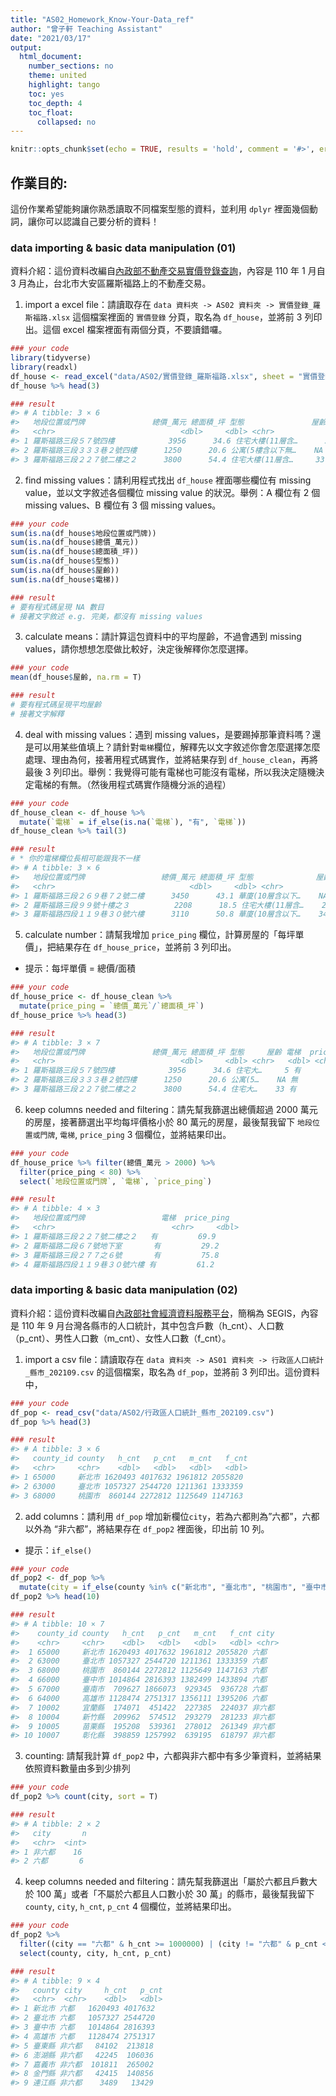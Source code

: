 ```yaml
---
title: "AS02_Homework_Know-Your-Data_ref"
author: "曾子軒 Teaching Assistant"
date: "2021/03/17"
output:
  html_document:
    number_sections: no
    theme: united
    highlight: tango
    toc: yes
    toc_depth: 4
    toc_float:
      collapsed: no
---
```


```r
knitr::opts_chunk$set(echo = TRUE, results = 'hold', comment = '#>', error = TRUE)
```

## 作業目的:   

這份作業希望能夠讓你熟悉讀取不同檔案型態的資料，並利用 `dplyr` 裡面幾個動詞，讓你可以認識自己要分析的資料！

### data importing & basic data manipulation (01)

資料介紹：這份資料改編自[內政部不動產交易實價登錄查詢](https://lvr.land.moi.gov.tw/)，內容是 110 年 1 月自 3 月為止，台北市大安區羅斯福路上的不動產交易。

(1) import a excel file：請讀取存在 `data 資料夾 -> AS02 資料夾 -> 實價登錄_羅斯福路.xlsx` 這個檔案裡面的 `實價登錄` 分頁，取名為 `df_house`，並將前 3 列印出。這個 excel 檔案裡面有兩個分頁，不要讀錯囉。

```r
### your code
library(tidyverse)
library(readxl)
df_house <- read_excel("data/AS02/實價登錄_羅斯福路.xlsx", sheet = "實價登錄")
df_house %>% head(3)

### result
#> # A tibble: 3 × 6
#>   地段位置或門牌               總價_萬元 總面積_坪 型態               屋齡 電梯 
#>   <chr>                            <dbl>     <dbl> <chr>             <dbl> <chr>
#> 1 羅斯福路三段５７號四樓            3956      34.6 住宅大樓(11層含…      5 有   
#> 2 羅斯福路三段３３３巷２號四樓      1250      20.6 公寓(5樓含以下無…    NA 無   
#> 3 羅斯福路三段２２７號二樓之２      3800      54.4 住宅大樓(11層含…     33 有
```

(2) find missing values：請利用程式找出 `df_house` 裡面哪些欄位有 missing value，並以文字敘述各個欄位 missing value 的狀況。舉例：A 欄位有 2 個 missing values、B 欄位有 3 個 missing values。

```r
### your code
sum(is.na(df_house$地段位置或門牌))
sum(is.na(df_house$總價_萬元))
sum(is.na(df_house$總面積_坪))
sum(is.na(df_house$型態))
sum(is.na(df_house$屋齡))
sum(is.na(df_house$電梯))

### result
# 要有程式碼呈現 NA 數目
# 接著文字敘述 e.g. 完美，都沒有 missing values
```

(3) calculate means：請計算這包資料中的平均屋齡，不過會遇到 missing values，請你想想怎麼做比較好，決定後解釋你怎麼選擇。

```r
### your code
mean(df_house$屋齡, na.rm = T)

### result
# 要有程式碼呈現平均屋齡
# 接著文字解釋
```

(4) deal with missing values：遇到 missing values，是要踢掉那筆資料嗎？還是可以用某些值填上？請針對`電梯`欄位，解釋先以文字敘述你會怎麼選擇怎麼處理、理由為何，接著用程式碼實作，並將結果存到 `df_house_clean`，再將最後 3 列印出。舉例：我覺得可能有電梯也可能沒有電梯，所以我決定隨機決定電梯的有無。（然後用程式碼實作隨機分派的過程）

```r
### your code
df_house_clean <- df_house %>%
  mutate(`電梯` = if_else(is.na(`電梯`), "有", `電梯`))
df_house_clean %>% tail(3)

### result
# * 你的電梯欄位長相可能跟我不一樣
#> # A tibble: 3 × 6
#>   地段位置或門牌                 總價_萬元 總面積_坪 型態              屋齡 電梯 
#>   <chr>                              <dbl>     <dbl> <chr>            <dbl> <chr>
#> 1 羅斯福路三段２６９巷７２號二樓      3450      43.1 華廈(10層含以下…    NA 有   
#> 2 羅斯福路三段９９號十樓之３          2208      18.5 住宅大樓(11層含…    22 有   
#> 3 羅斯福路四段１１９巷３０號六樓      3110      50.8 華廈(10層含以下…    34 有
```

(5) calculate number：請幫我增加 `price_ping` 欄位，計算房屋的「每坪單價」，把結果存在 `df_house_price`，並將前 3 列印出。
* 提示：每坪單價 = 總價/面積

```r
### your code
df_house_price <- df_house_clean %>% 
  mutate(price_ping = `總價_萬元`/`總面積_坪`)
df_house_price %>% head(3)

### result
#> # A tibble: 3 × 7
#>   地段位置或門牌               總價_萬元 總面積_坪 型態     屋齡 電梯  price_ping
#>   <chr>                            <dbl>     <dbl> <chr>   <dbl> <chr>     <dbl>
#> 1 羅斯福路三段５７號四樓            3956      34.6 住宅大…     5 有        115. 
#> 2 羅斯福路三段３３３巷２號四樓      1250      20.6 公寓(5…    NA 無         60.7
#> 3 羅斯福路三段２２７號二樓之２      3800      54.4 住宅大…    33 有         69.9
```

(6) keep columns needed and filtering：請先幫我篩選出總價超過 2000 萬元的房屋，接著篩選出平均每坪價格小於 80 萬元的房屋，最後幫我留下 `地段位置或門牌`, `電梯`, `price_ping` 3 個欄位，並將結果印出。

```r
### your code
df_house_price %>% filter(總價_萬元 > 2000) %>%
  filter(price_ping < 80) %>% 
  select(`地段位置或門牌`, `電梯`, `price_ping`)

### result
#> # A tibble: 4 × 3
#>   地段位置或門牌                 電梯  price_ping
#>   <chr>                          <chr>     <dbl>
#> 1 羅斯福路三段２２７號二樓之２   有         69.9
#> 2 羅斯福路二段６７號地下室       有         29.2
#> 3 羅斯福路三段２７７之６號       有         75.8
#> 4 羅斯福路四段１１９巷３０號六樓 有         61.2
```

### data importing & basic data manipulation (02)

資料介紹：這份資料改編自[內政部社會經濟資料服務平台](https://segis.moi.gov.tw/STAT/Web/Platform/QueryInterface/STAT_QueryInterface.aspx?Type=1#)，簡稱為 SEGIS，內容是 110 年 9 月台灣各縣市的人口統計，其中包含戶數（h_cnt）、人口數（p_cnt）、男性人口數（m_cnt）、女性人口數（f_cnt）。

(1) import a csv file：請讀取存在 `data 資料夾 -> AS01 資料夾 -> 行政區人口統計_縣市_202109.csv` 的這個檔案，取名為 `df_pop`，並將前 3 列印出。這份資料中，

```r
### your code
df_pop <- read_csv("data/AS02/行政區人口統計_縣市_202109.csv")
df_pop %>% head(3)

### result
#> # A tibble: 3 × 6
#>   county_id county   h_cnt   p_cnt   m_cnt   f_cnt
#>   <chr>     <chr>    <dbl>   <dbl>   <dbl>   <dbl>
#> 1 65000     新北市 1620493 4017632 1961812 2055820
#> 2 63000     臺北市 1057327 2544720 1211361 1333359
#> 3 68000     桃園市  860144 2272812 1125649 1147163
```

(2) add columns：請利用 `df_pop` 增加新欄位`city`，若為六都則為"六都"，六都以外為 "非六都"，將結果存在 `df_pop2` 裡面後，印出前 10 列。
* 提示：`if_else()`

```r
### your code
df_pop2 <- df_pop %>% 
  mutate(city = if_else(county %in% c("新北市", "臺北市", "桃園市", "臺中市", "高雄市", "臺南市"), "六都", "非六都"))
df_pop2 %>% head(10)

### result
#> # A tibble: 10 × 7
#>    county_id county   h_cnt   p_cnt   m_cnt   f_cnt city  
#>    <chr>     <chr>    <dbl>   <dbl>   <dbl>   <dbl> <chr> 
#>  1 65000     新北市 1620493 4017632 1961812 2055820 六都  
#>  2 63000     臺北市 1057327 2544720 1211361 1333359 六都  
#>  3 68000     桃園市  860144 2272812 1125649 1147163 六都  
#>  4 66000     臺中市 1014864 2816393 1382499 1433894 六都  
#>  5 67000     臺南市  709627 1866073  929345  936728 六都  
#>  6 64000     高雄市 1128474 2751317 1356111 1395206 六都  
#>  7 10002     宜蘭縣  174071  451422  227385  224037 非六都
#>  8 10004     新竹縣  209962  574512  293279  281233 非六都
#>  9 10005     苗栗縣  195208  539361  278012  261349 非六都
#> 10 10007     彰化縣  398859 1257992  639195  618797 非六都
```

(3) counting: 請幫我計算 `df_pop2` 中，六都與非六都中有多少筆資料，並將結果依照資料數量由多到少排列

```r
### your code
df_pop2 %>% count(city, sort = T)

### result
#> # A tibble: 2 × 2
#>   city       n
#>   <chr>  <int>
#> 1 非六都    16
#> 2 六都       6
```

(4) keep columns needed and filtering：請先幫我篩選出「屬於六都且戶數大於 100 萬」或者「不屬於六都且人口數小於 30 萬」的縣市，最後幫我留下 `county`, `city`, `h_cnt`, `p_cnt` 4 個欄位，並將結果印出。

```r
### your code
df_pop2 %>% 
  filter((city == "六都" & h_cnt >= 1000000) | (city != "六都" & p_cnt < 300000)) %>%
  select(county, city, h_cnt, p_cnt)

### result
#> # A tibble: 9 × 4
#>   county city     h_cnt   p_cnt
#>   <chr>  <chr>    <dbl>   <dbl>
#> 1 新北市 六都   1620493 4017632
#> 2 臺北市 六都   1057327 2544720
#> 3 臺中市 六都   1014864 2816393
#> 4 高雄市 六都   1128474 2751317
#> 5 臺東縣 非六都   84102  213818
#> 6 澎湖縣 非六都   42245  106036
#> 7 嘉義市 非六都  101811  265002
#> 8 金門縣 非六都   42415  140856
#> 9 連江縣 非六都    3489   13429
```
